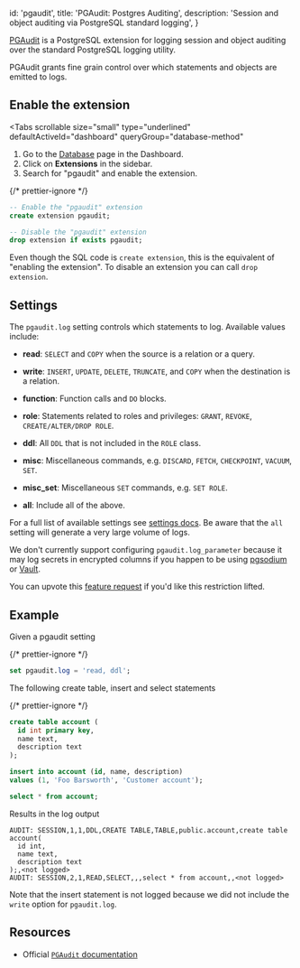 
  id: 'pgaudit',
  title: 'PGAudit: Postgres Auditing',
  description: 'Session and object auditing via PostgreSQL standard logging',
}

[PGAudit](https://www.pgaudit.org) is a PostgreSQL extension for logging session and object auditing over the standard PostgreSQL logging utility.

PGAudit grants fine grain control over which statements and objects are emitted to logs.

## Enable the extension

<Tabs
  scrollable
  size="small"
  type="underlined"
  defaultActiveId="dashboard"
  queryGroup="database-method"
>
<TabPanel id="dashboard" label="Dashboard">

1. Go to the [Database](https://supabase.com/dashboard/project/_/database/tables) page in the Dashboard.
2. Click on **Extensions** in the sidebar.
3. Search for "pgaudit" and enable the extension.

</TabPanel>
<TabPanel id="sql" label="SQL">

{/* prettier-ignore */}
```sql
-- Enable the "pgaudit" extension
create extension pgaudit;

-- Disable the "pgaudit" extension
drop extension if exists pgaudit;
```

Even though the SQL code is `create extension`, this is the equivalent of "enabling the extension".
To disable an extension you can call `drop extension`.

</TabPanel>
</Tabs>

## Settings

The `pgaudit.log` setting controls which statements to log. Available values include:

- **read**: `SELECT` and `COPY` when the source is a relation or a query.
- **write**: `INSERT`, `UPDATE`, `DELETE`, `TRUNCATE`, and `COPY` when the destination is a relation.
- **function**: Function calls and `DO` blocks.
- **role**: Statements related to roles and privileges: `GRANT`, `REVOKE`, `CREATE/ALTER/DROP ROLE`.
- **ddl**: All `DDL` that is not included in the `ROLE` class.
- **misc**: Miscellaneous commands, e.g. `DISCARD`, `FETCH`, `CHECKPOINT`, `VACUUM`, `SET`.
- **misc_set**: Miscellaneous `SET` commands, e.g. `SET ROLE`.

- **all**: Include all of the above.

For a full list of available settings see [settings docs](https://github.com/pgaudit/pgaudit/blob/master/README.md#settings). Be aware that the `all` setting will generate a very large volume of logs.

<Admonition>

We don't currently support configuring `pgaudit.log_parameter` because it may log secrets in encrypted columns if you happen to be using [pgsodium](/docs/guides/database/extensions/pgsodium) or [Vault](/docs/guides/database/vault).

You can upvote this [feature request](https://github.com/orgs/supabase/discussions/20183) if you'd like this restriction lifted.

</Admonition>

## Example

Given a pgaudit setting

{/* prettier-ignore */}
```sql
set pgaudit.log = 'read, ddl';
```

The following create table, insert and select statements

{/* prettier-ignore */}
```sql
create table account (
  id int primary key,
  name text,
  description text
);

insert into account (id, name, description)
values (1, 'Foo Barsworth', 'Customer account');

select * from account;
```

Results in the log output

```text
AUDIT: SESSION,1,1,DDL,CREATE TABLE,TABLE,public.account,create table account(
  id int,
  name text,
  description text
);,<not logged>
AUDIT: SESSION,2,1,READ,SELECT,,,select * from account,,<not logged>
```

Note that the insert statement is not logged because we did not include the `write` option for `pgaudit.log`.

## Resources

- Official [`PGAudit` documentation](https://www.pgaudit.org)


